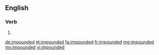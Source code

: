 ==English==

===Verb===
{{head|en|verb form}}

# {{en-past of|impound}}

[[de:impounded]]
[[et:impounded]]
[[fa:impounded]]
[[fr:impounded]]
[[mg:impounded]]
[[my:impounded]]
[[vi:impounded]]